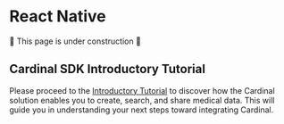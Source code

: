  # React Native

🚧 This page is under construction 🚧

## Cardinal SDK Introductory Tutorial

Please proceed to the [Introductory Tutorial](/tutorial/basic/sdk-basic-tutorial/) to discover how the Cardinal solution enables you to create, search, and share medical data. This will guide you in understanding your next steps toward integrating Cardinal.
